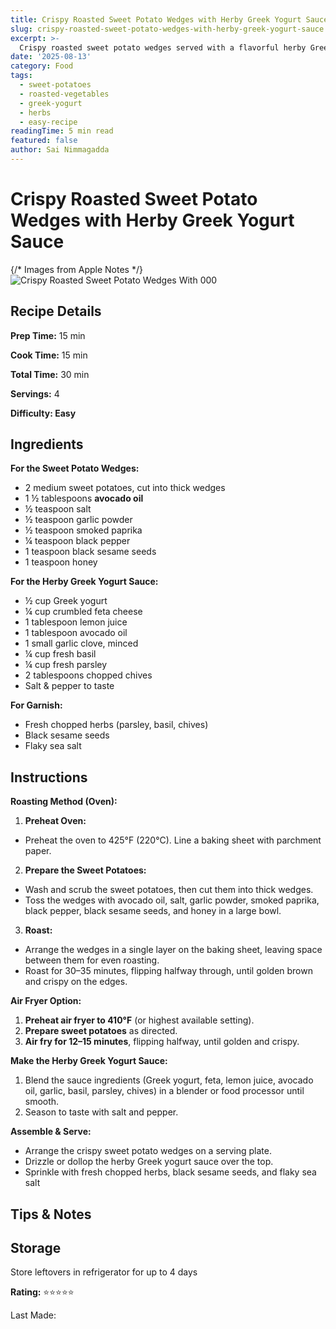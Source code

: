 ```yaml
---
title: Crispy Roasted Sweet Potato Wedges with Herby Greek Yogurt Sauce
slug: crispy-roasted-sweet-potato-wedges-with-herby-greek-yogurt-sauce
excerpt: >-
  Crispy roasted sweet potato wedges served with a flavorful herby Greek yogurt sauce for a delicious and healthy side dish.
date: '2025-08-13'
category: Food
tags:
  - sweet-potatoes
  - roasted-vegetables
  - greek-yogurt
  - herbs
  - easy-recipe
readingTime: 5 min read
featured: false
author: Sai Nimmagadda
---
```

# Crispy Roasted Sweet Potato Wedges with Herby Greek Yogurt Sauce

{/* Images from Apple Notes */}
![Crispy Roasted Sweet Potato Wedges With 000](/images/articles/crispy-roasted-sweet-potato-wedges-with-000.jpg)


## Recipe Details

**Prep Time:** 15 min

**Cook Time:** 15 min

**Total Time:** 30 min

**Servings:** 4

**Difficulty: Easy**

## Ingredients

**For the Sweet Potato Wedges:**

- 2 medium sweet potatoes, cut into thick wedges
- 1 ½ tablespoons **avocado oil**
- ½ teaspoon salt
- ½ teaspoon garlic powder
- ½ teaspoon smoked paprika
- ¼ teaspoon black pepper
- 1 teaspoon black sesame seeds
- 1 teaspoon honey

**For the Herby Greek Yogurt Sauce:**

- ½ cup Greek yogurt
- ¼ cup crumbled feta cheese
- 1 tablespoon lemon juice
- 1 tablespoon avocado oil
- 1 small garlic clove, minced
- ¼ cup fresh basil
- ¼ cup fresh parsley
- 2 tablespoons chopped chives
- Salt & pepper to taste

**For Garnish:**

- Fresh chopped herbs (parsley, basil, chives)
- Black sesame seeds
- Flaky sea salt

## Instructions

**Roasting Method (Oven):**

1. **Preheat Oven:**

- Preheat the oven to 425°F (220°C). Line a baking sheet with parchment paper.

2. **Prepare the Sweet Potatoes:**

- Wash and scrub the sweet potatoes, then cut them into thick wedges.
- Toss the wedges with avocado oil, salt, garlic powder, smoked paprika, black pepper, black sesame seeds, and honey in a large bowl.

3. **Roast:**

- Arrange the wedges in a single layer on the baking sheet, leaving space between them for even roasting.
- Roast for 30–35 minutes, flipping halfway through, until golden brown and crispy on the edges.

**Air Fryer Option:**

1. **Preheat air fryer to 410°F** (or highest available setting).
2. **Prepare sweet potatoes** as directed.
3. **Air fry for 12–15 minutes**, flipping halfway, until golden and crispy.

**Make the Herby Greek Yogurt Sauce:**

1. Blend the sauce ingredients (Greek yogurt, feta, lemon juice, avocado oil, garlic, basil, parsley, chives) in a blender or food processor until smooth.
2. Season to taste with salt and pepper.

**Assemble & Serve:**

- Arrange the crispy sweet potato wedges on a serving plate.
- Drizzle or dollop the herby Greek yogurt sauce over the top.
- Sprinkle with fresh chopped herbs, black sesame seeds, and flaky sea salt

## Tips & Notes

## Storage

Store leftovers in refrigerator for up to 4 days

**Rating:** ⭐⭐⭐⭐⭐

Last Made:
